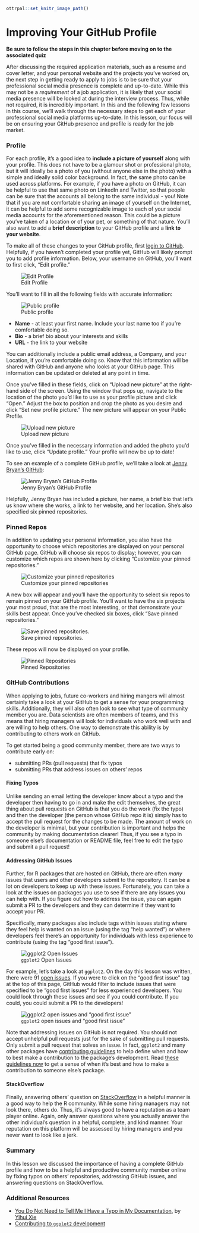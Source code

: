 ```r
ottrpal::set_knitr_image_path()
```
# Improving Your GitHub Profile

**Be sure to follow the steps in this chapter before moving on to the associated quiz**

After discussing the required application materials, such as a resume and cover letter, and your personal website and the projects you've worked on, the next step in getting ready to apply to jobs is to be sure that your professional social media presence is complete and up-to-date. While this may not be a *requirement* of a job application, it is likely that your social media presence will be looked at during the interview process. Thus, while not required, it is incredibly important. In this and the following few lessons in this course, we'll walk through the necessary steps to get each of your professional social media platforms up-to-date. In this lesson, our focus will be on ensuring your GitHub presence and profile is ready for the job market.

### Profile

For each profile, it's a good idea to **include a picture of yourself** along with your profile. This does not have to be a glamour shot or professional photo, but it will ideally be a photo of you (without anyone else in the photo) with a simple and ideally solid color background. In fact, the same photo can be used across platforms. For example, if you have a photo on GitHub, it can be helpful to use that same photo on LinkedIn and Twitter, so that people can be sure that the accounts all belong to the same individual - you! Note that if you are not comfortable sharing an image of yourself on the Internet, it can be helpful to add some recognizable image to each of your social media accounts for the aforementioned reason. This could be a picture you've taken of a location or of your pet, or something of that nature. You'll also want to add a **brief description** to your GitHub profile and a **link to your website**.

To make all of these changes to your GitHub profile, first [login to GitHub](https://github.com/). Helpfully, if you haven't completed your profile yet, GitHub will likely prompt you to add profile information. Below, your username on GitHub, you'll want to first click, "Edit profile."


![Edit Profile](https://docs.google.com/presentation/d/10VRTUHsYh8hdYBily8cexSdP-sviYCIo_gzh1y8PsRs/export/png?id=10VRTUHsYh8hdYBily8cexSdP-sviYCIo_gzh1y8PsRs&pageid=g3a45d4729b_0_0)

You'll want to fill in all the following fields with accurate information:


![Public profile](https://docs.google.com/presentation/d/10VRTUHsYh8hdYBily8cexSdP-sviYCIo_gzh1y8PsRs/export/png?id=10VRTUHsYh8hdYBily8cexSdP-sviYCIo_gzh1y8PsRs&pageid=g3fe8a5363e_0_1)

* __Name__ - at least your first name. Include your last name too if you're comfortable doing so.
* __Bio__ - a brief bio about your interests and skills
* __URL__ - the link to your website

You can additionally include a public email address, a Company, and your Location, if you're comfortable doing so. Know that this information will be shared with GitHub and anyone who looks at your GitHub page. This information can be updated or deleted at any point in time.

Once you've filled in these fields, click on "Upload new picture" at the right-hand side of the screen. Using the window that pops up, navigate to the location of the photo you'd like to use as your profile picture and click "Open." Adjust the box to position and crop the photo as you desire and click "Set new profile picture." The new picture will appear on your Public Profile.


![Upload new picture](https://docs.google.com/presentation/d/10VRTUHsYh8hdYBily8cexSdP-sviYCIo_gzh1y8PsRs/export/png?id=10VRTUHsYh8hdYBily8cexSdP-sviYCIo_gzh1y8PsRs&pageid=g3fe8a5363e_0_50)

Once you've filled in the necessary information and added the photo you'd like to use, click "Update profile." Your profile will now be up to date!

To see an example of a complete GitHub profile, we'll take a look at [Jenny Bryan's GitHub](https://github.com/jennybc):


![Jenny Bryan's GitHub Profile](https://docs.google.com/presentation/d/10VRTUHsYh8hdYBily8cexSdP-sviYCIo_gzh1y8PsRs/export/png?id=10VRTUHsYh8hdYBily8cexSdP-sviYCIo_gzh1y8PsRs&pageid=g3fe8a5363e_0_65)

Helpfully, Jenny Bryan has included a picture, her name, a brief bio that let's us know where she works, a link to her website, and her location. She's also specified six pinned repositories.

### Pinned Repos

In addition to updating your personal information, you also have the opportunity to choose which repositories are displayed on your personal GitHub page. GitHub will choose six repos to display; however, you can customize which repos are shown here by clicking "Customize your pinned repositories."


![Customize your pinned repositories](https://docs.google.com/presentation/d/10VRTUHsYh8hdYBily8cexSdP-sviYCIo_gzh1y8PsRs/export/png?id=10VRTUHsYh8hdYBily8cexSdP-sviYCIo_gzh1y8PsRs&pageid=g3fe8a5363e_0_5)

A new box will appear and you'll have the opportunity to select six repos to remain pinned on your GitHub profile. You'll want to have the six projects your most proud, that are the most interesting, or that demonstrate your skills best appear. Once you've checked six boxes, click "Save pinned repositories."


![Save pinned repositories.](https://docs.google.com/presentation/d/10VRTUHsYh8hdYBily8cexSdP-sviYCIo_gzh1y8PsRs/export/png?id=10VRTUHsYh8hdYBily8cexSdP-sviYCIo_gzh1y8PsRs&pageid=g3fe8a5363e_0_12)

 These repos will now be displayed on your profile.


![Pinned Repositories](https://docs.google.com/presentation/d/10VRTUHsYh8hdYBily8cexSdP-sviYCIo_gzh1y8PsRs/export/png?id=10VRTUHsYh8hdYBily8cexSdP-sviYCIo_gzh1y8PsRs&pageid=g3fe8a5363e_0_17)


### GitHub Contributions

When applying to jobs, future co-workers and hiring mangers will almost certainly take a look at your GitHub to get a sense for your programming skills. Additionally, they will also often look to see what type of community member you are. Data scientists are often members of teams, and this means that hiring managers will look for individuals who work well with and are willing to help others. One way to demonstrate this ability is by contributing to others work on GitHub.

To get started being a good community member, there are two ways to contribute early on:

* submitting PRs (pull requests) that fix typos
* submitting PRs that address issues on others' repos

#### Fixing Typos

Unlike sending an email letting the developer know about a typo and the developer then having to go in and make the edit themselves, the great thing about pull requests on GitHub is that you do the work (fix the typo) and then the developer (the person whose GitHub repo it is) simply has to accept the pull request for the changes to be made. The amount of work on the developer is minimal, but your contribution is important and helps the community by making documentation clearer! Thus, if you see a typo in someone else's documentation or README file, feel free to edit the typo and submit a pull request!

#### Addressing GitHub Issues

Further, for R packages that are hosted on GitHub, there are often *many* issues that users and other developers submit to the repository. It can be a lot on developers to keep up with these issues. Fortunately, you can take a look at the issues on packages you use to see if there are any issues you can help with. If you figure out how to address the issue, you can again submit a PR to the developers and they can determine if they want to accept your PR.

Specifically, many packages also include tags within issues stating where they feel help is wanted on an issue (using the tag "help wanted") or where developers feel there's an opportunity for individuals with less experience to contribute (using the tag "good first issue").


![`ggplot2` Open Issues](https://docs.google.com/presentation/d/10VRTUHsYh8hdYBily8cexSdP-sviYCIo_gzh1y8PsRs/export/png?id=10VRTUHsYh8hdYBily8cexSdP-sviYCIo_gzh1y8PsRs&pageid=g3fe8a5363e_0_22)

For example, let's take a look at `ggplot2`. On the day this lesson was written, there were 91 [open issues](https://github.com/tidyverse/ggplot2/issues).  If you were to click on the "good first issue" tag at the top of this page, GitHub would filter to include issues that were specified to be "good first issues" for less experienced developers. You could look through these issues and see if you could contribute. If you could, you could submit a PR to the developers!


![`ggplot2` open issues and "good first issue"](https://docs.google.com/presentation/d/10VRTUHsYh8hdYBily8cexSdP-sviYCIo_gzh1y8PsRs/export/png?id=10VRTUHsYh8hdYBily8cexSdP-sviYCIo_gzh1y8PsRs&pageid=g3fe8a5363e_0_28)

Note that addressing issues on GitHub is not required. You should not accept unhelpful pull requests just for the sake of submitting pull requests. Only submit a pull request that solves an issue. In fact, `ggplot2` and many other packages have [contributing guidelines](https://github.com/tidyverse/ggplot2/blob/master/CONTRIBUTING.md) to help define when and how to best make a contribution to the package's development. Read [these guidelines now](https://github.com/tidyverse/ggplot2/blob/master/CONTRIBUTING.md) to get a sense of when it's best and how to make a contribution to someone else's package.

#### StackOverflow

Finally, answering others' question on [StackOverflow](www.stackoverflow.com) in a helpful manner is a good way to help the R community. While some hiring managers may not look there, others do. Thus, it's always good to have a reputation as a team player online. Again, only answer questions where you actually answer the other individual's question in a helpful, complete, and kind manner. Your reputation on this platform will be assessed by hiring managers and you never want to look like a jerk.

### Summary

In this lesson we discussed the importance of having a complete GitHub profile and how to be a helpful and productive community member online by fixing typos on others' repositories, addressing GitHub issues, and answering questions on StackOverflow.

### Additional Resources

* [You Do Not Need to Tell Me I Have a Typo in My Documentation](https://yihui.name/en/2013/06/fix-typo-in-documentation/), by [Yihui Xie](https://yihui.name/en/about/)
* [Contributing to `ggplot2` development](https://github.com/tidyverse/ggplot2/blob/master/CONTRIBUTING.md)
